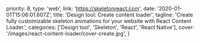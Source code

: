   priority: 8,
  type: 'web',
  link: 'https://skeletonreact.com',
  date: '2020-01-01T15:06:01.607Z',
  title: 'Design tool: Create content loader',
  tagline:
    'Create fully customizable skeleton animations for your website with React Content Loader.',
  categories: ['Design tool', 'Skeleton', 'React', 'React Native'],
  cover: '/images/react-content-loader/cover-create.jpg',
}
